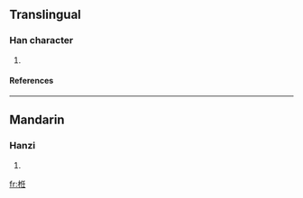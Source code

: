 ==Translingual==
===Han character===
{{Han char|rn=75|rad=木|as=06|sn=10|four=|canj=木人竹土 (DOHG)}}
# {{defn|Han|sort=木06}}
====References====
{{Han ref|kx=0523.020|dkj=14712|dj=0910.260|hdz=21201.030|uh=6823|ud=26659}}

----
==Mandarin==
===Hanzi===
{{cmn-hanzi|pin=[[rěn]] (ren3), [[yù]] (yu4)|wg=jen<sup>3</sup>, yü<sup>4</sup>}}
# {{defn|Mandarin}}

[[fr:栣]]